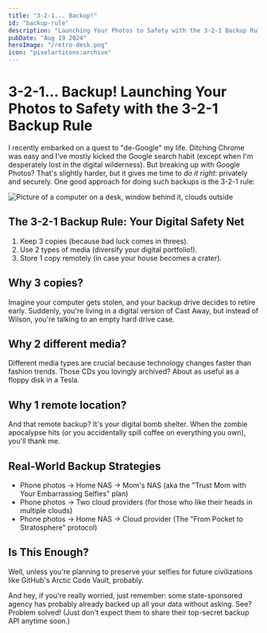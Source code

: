 ```yaml
---
title: "3-2-1... Backup!"
id: "backup-rule"
description: "Launching Your Photos to Safety with the 3-2-1 Backup Rule"
pubDate: "Aug 19 2024"
heroImage: "/retro-desk.png"
icon: "pixelarticons:archive"
---
```


# 3-2-1... Backup! Launching Your Photos to Safety with the 3-2-1 Backup Rule
I recently embarked on a quest to "de-Google" my life. Ditching Chrome was easy and I've mostly kicked the Google search habit (except when I'm desperately lost in the digital wilderness). But breaking up with Google Photos? That's slightly harder, but it gives me time to *do it right*: privately and securely. One good approach for doing such backups is the 3-2-1 rule:


<div class="md:float-right flex flex-col justify-center items-center ml-1 mb-1">
    <Image src={image} alt="Picture of a computer on a desk, window behind it, clouds outside" width={300} class="border-4 border-black" />
</div>

## The 3-2-1 Backup Rule: Your Digital Safety Net

1. Keep 3 copies (because bad luck comes in threes).
2. Use 2 types of media (diversify your digital portfolio!).
3. Store 1 copy remotely (in case your house becomes a crater).

## Why 3 copies?

Imagine your computer gets stolen, and your backup drive decides to retire early. Suddenly, you're living in a digital version of Cast Away, but instead of Wilson, you're talking to an empty hard drive case.

## Why 2 different media?

Different media types are crucial because technology changes faster than fashion trends. Those CDs you lovingly archived? About as useful as a floppy disk in a Tesla.

## Why 1 remote location?

And that remote backup? It's your digital bomb shelter. When the zombie apocalypse hits (or you accidentally spill coffee on everything you own), you'll thank me.

## Real-World Backup Strategies

- Phone photos → Home NAS → Mom's NAS (aka the "Trust Mom with Your Embarrassing Selfies" plan)
- Phone photos → Two cloud providers (for those who like their heads in multiple clouds)
- Phone photos → Home NAS → Cloud provider (The "From Pocket to Stratosphere" protocol)

## Is This Enough?

Well, unless you're planning to preserve your selfies for future civilizations like GitHub's Arctic Code Vault, probably.

And hey, if you're really worried, just remember: some state-sponsored agency has probably already backed up all your data without asking. See? Problem solved! (Just don't expect them to share their top-secret backup API anytime soon.)